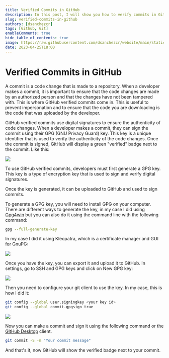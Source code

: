 ```yaml
---
title: Verified Commits in GitHub
description: In this post, I will show you how to verify commits in GitHub using GPG keys.
slug: verified-commits-in-github
authors: [dsanchezcr]
tags: [Github, Git]
enableComments: true
hide_table_of_contents: true
image: https://raw.githubusercontent.com/dsanchezcr/website/main/static/img/GHVerifiedCommits/VerifiedCommits.jpg
date: 2023-04-25T18:00
---
```

# Verified Commits in GitHub

A commit is a code change that is made to a repository. When a developer makes a commit, it is important to ensure that the code changes are made by an authorized person and that the changes have not been tampered with. This is where GitHub verified commits come in. This is useful to prevent impersonation and to ensure that the code you are downloading is the code that was uploaded by the developer.
<!--truncate-->
GitHub verified commits use digital signatures to ensure the authenticity of code changes. When a developer makes a commit, they can sign the commit using their GPG (GNU Privacy Guard) key. This key is a unique identifier that is used to verify the authenticity of the code changes. Once the commit is signed, GitHub will display a green "verified" badge next to the commit. Like this:

![](../static/img/GHVerifiedCommits/VerifiedCommits.jpg)

To use GitHub verified commits, developers must first generate a GPG key. This key is a type of encryption key that is used to sign and verify digital signatures. 

Once the key is generated, it can be uploaded to GitHub and used to sign commits.

To generate a GPG key, you will need to install GPG on your computer. There are different ways to generate the key, in my case I did using [Gpg4win](https://www.gpg4win.org) but you can also do it using the command line with the following command:

```bash
gpg --full-generate-key
```

In my case I did it using Kleopatra, which is a certificate manager and GUI for GnuPG:

![](../static/img/GHVerifiedCommits/Kleopatra.jpg)

Once you have the key, you can export it and upload it to GitHub. In settings, go to SSH and GPG keys and click on New GPG key:

![](../static/img/GHVerifiedCommits/GHSettingsGPG.jpg)

Then you need to configure your git client to use the key. In my case, this is how I did it:

```bash
git config --global user.signingkey <your key id>
git config --global commit.gpgsign true
```

![](../static/img/GHVerifiedCommits/GitConfig.jpg)

Now you can make a commit and sign it using the following command or the [GitHub Desktop](https://desktop.github.com) client.

```bash
git commit -S -m "Your commit message"
```

And that's it, now GitHub will show the verified badge next to your commit.